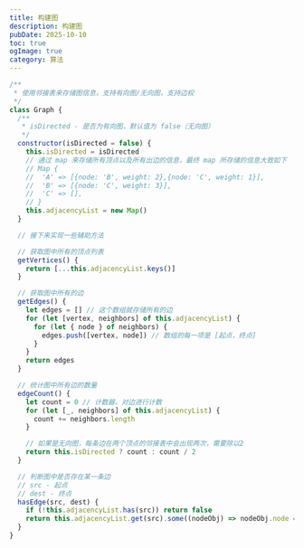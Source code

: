 ```yaml
---
title: 构建图
description: 构建图
pubDate: 2025-10-10
toc: true
ogImage: true
category: 算法
---
```


```js
/**
 * 使用邻接表来存储图信息，支持有向图/无向图，支持边权
 */
class Graph {
  /**
   * isDirected - 是否为有向图，默认值为 false（无向图）
   */
  constructor(isDirected = false) {
    this.isDirected = isDirected
    // 通过 map 来存储所有顶点以及所有出边的信息，最终 map 所存储的信息大致如下
    // Map {
    // 	'A' => [{node: 'B', weight: 2},{node: 'C', weight: 1}],
    //  'B' => [{node: 'C', weight: 3}],
    //  'C' => [],
    // }
    this.adjacencyList = new Map()
  }

  // 接下来实现一些辅助方法

  // 获取图中所有的顶点列表
  getVertices() {
    return [...this.adjacencyList.keys()]
  }

  // 获取图中所有的边
  getEdges() {
    let edges = [] // 这个数组就存储所有的边
    for (let [vertex, neighbors] of this.adjacencyList) {
      for (let { node } of neighbors) {
        edges.push([vertex, node]) // 数组的每一项是 [起点，终点]
      }
    }
    return edges
  }

  // 统计图中所有边的数量
  edgeCount() {
    let count = 0 // 计数器，对边进行计数
    for (let [_, neighbors] of this.adjacencyList) {
      count += neighbors.length
    }

    // 如果是无向图，每条边在两个顶点的邻接表中会出现两次，需要除以2
    return this.isDirected ? count : count / 2
  }

  // 判断图中是否存在某一条边
  // src - 起点
  // dest - 终点
  hasEdge(src, dest) {
    if (!this.adjacencyList.has(src)) return false
    return this.adjacencyList.get(src).some((nodeObj) => nodeObj.node === dest)
  }
}
```
